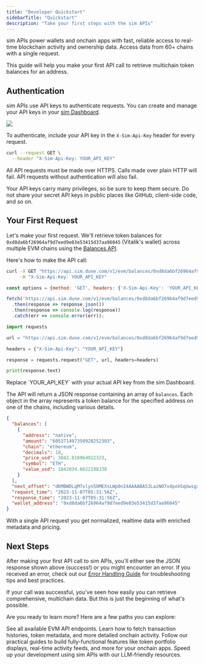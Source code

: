 ```yaml
---
title: "Developer Quickstart"
sidebarTitle: "Quickstart"
description: "Take your first steps with the sim APIs"
---
```


sim APIs power wallets and onchain apps with fast, reliable access to real-time blockchain activity and ownership data.
Access data from 60+ chains with a single request.

This guide will help you make your first API call to retrieve multichain token balances for an address.

## Authentication

sim APIs use API keys to authenticate requests.
You can create and manage your API keys in your [sim Dashboard](https://dune.com/settings/api).

<Frame caption="To generate a new API key, visit the Keys page and click the New button.">
  <img src="/images/get-sim-api-key.png" />
</Frame>

To authenticate, include your API key in the `X-Sim-Api-Key` header for every request.

```bash
curl --request GET \
  --header "X-Sim-Api-Key: YOUR_API_KEY"
```

All API requests must be made over HTTPS.
Calls made over plain HTTP will fail.
API requests without authentication will also fail.

<Note>
Your API keys carry many privileges, so be sure to keep them secure.
Do not share your secret API keys in public places like GitHub, client-side code, and so on.
</Note>

## Your First Request

Let's make your first request. We'll retrieve token balances for `0xd8da6bf26964af9d7eed9e03e53415d37aa96045` (Vitalik's wallet) across multiple EVM chains using the [Balances API](/evm/balances).

Here's how to make the API call:

<CodeGroup>

```bash cURL
curl -X GET "https://api.sim.dune.com/v1/evm/balances/0xd8da6bf26964af9d7eed9e03e53415d37aa96045" \
     -H "X-Sim-Api-Key: YOUR_API_KEY"
```

```javascript JavaScript
const options = {method: 'GET', headers: {'X-Sim-Api-Key': 'YOUR_API_KEY'}};

fetch('https://api.sim.dune.com/v1/evm/balances/0xd8da6bf26964af9d7eed9e03e53415d37aa96045', options)
  .then(response => response.json())
  .then(response => console.log(response))
  .catch(err => console.error(err));
```

```python Python
import requests

url = "https://api.sim.dune.com/v1/evm/balances/0xd8da6bf26964af9d7eed9e03e53415d37aa96045"

headers = {"X-Sim-Api-Key": "YOUR_API_KEY"}

response = requests.request("GET", url, headers=headers)

print(response.text)
```
</CodeGroup>

<Note>
Replace `YOUR_API_KEY` with your actual API key from the sim Dashboard.
</Note>

The API will return a JSON response containing an array of `balances`.
Each object in the array represents a token balance for the specified address on one of the chains, including various details.

```json Response (JSON) [expandable]
{
  "balances": [
    {
      "address": "native",
      "amount": "605371497350928252303",
      "chain": "ethereum",
      "decimals": 18,
      "price_usd": 3042.816964922323,
      "symbol": "ETH",
      "value_usd": 1842034.6622198338
    }
  ],
  "next_offset": "dKMBWDLqM7vlyn5OMEXsLWp0nI4AAAABA5JLazNO7x4poVGqUwsgxgqvvIg",
  "request_time": "2023-11-07T05:31:56Z",
  "response_time": "2023-11-07T05:31:56Z",
  "wallet_address": "0xd8da6bf26964af9d7eed9e03e53415d37aa96045"
}
```

With a single API request you get normalized, realtime data with enriched metadata and pricing.

## Next Steps

After making your first API call to sim APIs, you'll either see the JSON response shown above (success!) or you might encounter an error. If you received an error, check out our [Error Handling Guide](/error-handling) for troubleshooting tips and best practices.

If your call was successful, you've seen how easily you can retrieve comprehensive, multichain data. But this is just the beginning of what's possible.

Are you ready to learn more?
Here are a few paths you can explore:

<CardGroup cols={2}>
  <Card icon="ethereum" title="Explore EVM Endpoints" href="/evm/overview">
    See all available EVM API endpoints. Learn how to fetch transaction histories, token metadata, and more detailed onchain activity.
  </Card>
  <Card icon="books" title="Build Real App Features" href="/evm/wallet-ui">
    Follow our practical guides to build fully-functional features like token portfolio displays, real-time activity feeds, and more for your onchain apps.
  </Card>
  <Card icon="microchip-ai" title="Build with AI" href="/build-with-ai">
    Speed up your development using sim APIs with our LLM-friendly resources.
  </Card>
</CardGroup>
